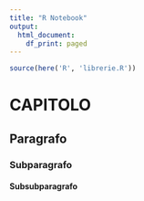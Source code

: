 ```yaml
---
title: "R Notebook"
output:
  html_document:
    df_print: paged
---
```


```r
source(here('R', 'librerie.R'))
```
# CAPITOLO
## Paragrafo
### Subparagrafo
#### Subsubparagrafo
